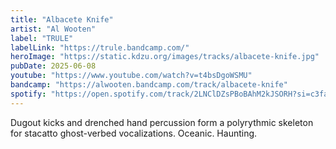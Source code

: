 ```yaml
---
title: "Albacete Knife"
artist: "Al Wooten"
label: "TRULE"
labelLink: "https://trule.bandcamp.com/"
heroImage: "https://static.kdzu.org/images/tracks/albacete-knife.jpg"
pubDate: 2025-06-08
youtube: "https://www.youtube.com/watch?v=t4bsDgoWSMU"
bandcamp: "https://alwooten.bandcamp.com/track/albacete-knife"
spotify: "https://open.spotify.com/track/2LNClDZsPBoBAhM2kJSORH?si=c3fa103443e64747"
---
```


Dugout kicks and drenched hand percussion form a polyrythmic skeleton for stacatto ghost-verbed vocalizations. Oceanic. Haunting.
